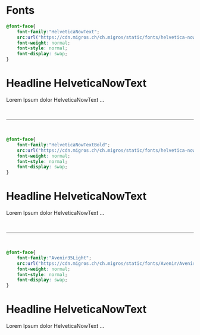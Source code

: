 
<Meta title="Design Tokens/Fonts" />

<style>
	{`
		.helvetica-now-text {
			font-family: "HelveticaNowText";
		}
		.helvetica-now-text-bold {
			font-family: "HelveticaNowTextBold";
		}
		.avenir-35-light {
			font-family: "Avenir35Light";
		}
	`}
</style>

# Fonts

```css
@font-face{
	font-family:"HelveticaNowText";
	src:url("https://cdn.migros.ch/ch.migros/static/fonts/helvetica-now/HelveticaNowTextW05-Regular.woff2") format("woff2"),url("https://cdn.migros.ch/ch.migros/static/fonts/helvetica-now/HelveticaNowTextW05-Regular.woff") format("woff");
	font-weight: normal;
	font-style: normal;
	font-display: swap;
}
```

<h1 className="helvetica-now-text">Headline HelveticaNowText</h1>

<p className="helvetica-now-text">Lorem Ipsum dolor HelveticaNowText ...</p>

<p>&nbsp;</p>

---

<p>&nbsp;</p>

```css
@font-face{
	font-family:"HelveticaNowTextBold";
	src:url("https://cdn.migros.ch/ch.migros/static/fonts/helvetica-now/HelveticaNowTextW05-Bold.woff2") format("woff2"),url("https://cdn.migros.ch/ch.migros/static/fonts/helvetica-now/HelveticaNowTextW05-Bold.woff") format("woff");
	font-weight: normal;
	font-style: normal;
	font-display: swap;
}
```

<h1 className="helvetica-now-text-bold">Headline HelveticaNowText</h1>

<p className="helvetica-now-text-bold">Lorem Ipsum dolor HelveticaNowText ...</p>

<p>&nbsp;</p>

---

<p>&nbsp;</p>

```css
@font-face{
	font-family:"Avenir35Light";
	src:url("https://cdn.migros.ch/ch.migros/static/fonts/Avenir/Avenir35Light.woff2") format("woff2"),url("https://cdn.migros.ch/ch.migros/static/fonts/Avenir/Avenir35Light.woff") format("woff");
	font-weight: normal;
	font-style: normal;
	font-display: swap;
}
```

<h1 className="avenir-35-light">Headline HelveticaNowText</h1>

<p className="avenir-35-light">Lorem Ipsum dolor HelveticaNowText ...</p>

<p>&nbsp;</p>

